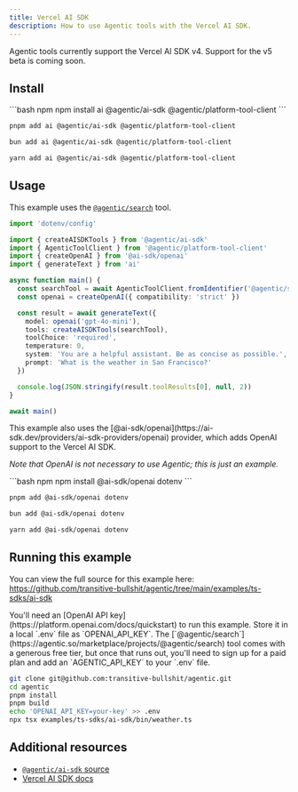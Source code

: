 ```yaml
---
title: Vercel AI SDK
description: How to use Agentic tools with the Vercel AI SDK.
---
```


<Info>
  Agentic tools currently support the Vercel AI SDK v4. Support for the v5 beta
  is coming soon.
</Info>

## Install

<CodeGroup>
```bash npm
npm install ai @agentic/ai-sdk @agentic/platform-tool-client
```

```bash pnpm
pnpm add ai @agentic/ai-sdk @agentic/platform-tool-client
```

```bash bun
bun add ai @agentic/ai-sdk @agentic/platform-tool-client
```

```bash yarn
yarn add ai @agentic/ai-sdk @agentic/platform-tool-client
```

</CodeGroup>

## Usage

This example uses the [`@agentic/search`](https://agentic.so/marketplace/projects/@agentic/search) tool.

```ts
import 'dotenv/config'

import { createAISDKTools } from '@agentic/ai-sdk'
import { AgenticToolClient } from '@agentic/platform-tool-client'
import { createOpenAI } from '@ai-sdk/openai'
import { generateText } from 'ai'

async function main() {
  const searchTool = await AgenticToolClient.fromIdentifier('@agentic/search')
  const openai = createOpenAI({ compatibility: 'strict' })

  const result = await generateText({
    model: openai('gpt-4o-mini'),
    tools: createAISDKTools(searchTool),
    toolChoice: 'required',
    temperature: 0,
    system: 'You are a helpful assistant. Be as concise as possible.',
    prompt: 'What is the weather in San Francisco?'
  })

  console.log(JSON.stringify(result.toolResults[0], null, 2))
}

await main()
```

<Expandable title="Additional dependencies">
This example also uses the [@ai-sdk/openai](https://ai-sdk.dev/providers/ai-sdk-providers/openai) provider, which adds OpenAI support to the Vercel AI SDK.

_Note that OpenAI is not necessary to use Agentic; this is just an example._

<CodeGroup>
```bash npm
npm install @ai-sdk/openai dotenv
```

```bash pnpm
pnpm add @ai-sdk/openai dotenv
```

```bash bun
bun add @ai-sdk/openai dotenv
```

```bash yarn
yarn add @ai-sdk/openai dotenv
```

</CodeGroup>
</Expandable>

## Running this example

You can view the full source for this example here: https://github.com/transitive-bullshit/agentic/tree/main/examples/ts-sdks/ai-sdk

<Info>
  You'll need an [OpenAI API key](https://platform.openai.com/docs/quickstart)
  to run this example. Store it in a local `.env` file as `OPENAI_API_KEY`.
</Info>

<Info>
  The
  [`@agentic/search`](https://agentic.so/marketplace/projects/@agentic/search)
  tool comes with a generous free tier, but once that runs out, you'll need to
  sign up for a paid plan and add an `AGENTIC_API_KEY` to your `.env` file.
</Info>

```sh
git clone git@github.com:transitive-bullshit/agentic.git
cd agentic
pnpm install
pnpm build
echo 'OPENAI_API_KEY=your-key' >> .env
npx tsx examples/ts-sdks/ai-sdk/bin/weather.ts
```

## Additional resources

- [`@agentic/ai-sdk` source](https://github.com/transitive-bullshit/agentic/blob/main/stdlib/ai-sdk/src/ai-sdk.ts)
- [Vercel AI SDK docs](https://ai-sdk.dev)
